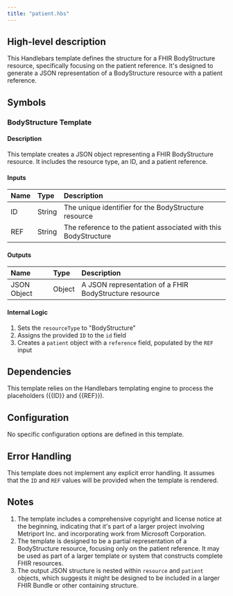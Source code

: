 ```yaml
---
title: "patient.hbs"
---
```


## High-level description
This Handlebars template defines the structure for a FHIR BodyStructure resource, specifically focusing on the patient reference. It's designed to generate a JSON representation of a BodyStructure resource with a patient reference.

## Symbols

### BodyStructure Template
#### Description
This template creates a JSON object representing a FHIR BodyStructure resource. It includes the resource type, an ID, and a patient reference.

#### Inputs
| Name | Type | Description |
|:-----|:-----|:------------|
| ID | String | The unique identifier for the BodyStructure resource |
| REF | String | The reference to the patient associated with this BodyStructure |

#### Outputs
| Name | Type | Description |
|:-----|:-----|:------------|
| JSON Object | Object | A JSON representation of a FHIR BodyStructure resource |

#### Internal Logic
1. Sets the `resourceType` to "BodyStructure"
2. Assigns the provided `ID` to the `id` field
3. Creates a `patient` object with a `reference` field, populated by the `REF` input

## Dependencies
This template relies on the Handlebars templating engine to process the placeholders ({{ID}} and {{REF}}).

## Configuration
No specific configuration options are defined in this template.

## Error Handling
This template does not implement any explicit error handling. It assumes that the `ID` and `REF` values will be provided when the template is rendered.

## Notes
1. The template includes a comprehensive copyright and license notice at the beginning, indicating that it's part of a larger project involving Metriport Inc. and incorporating work from Microsoft Corporation.
2. The template is designed to be a partial representation of a BodyStructure resource, focusing only on the patient reference. It may be used as part of a larger template or system that constructs complete FHIR resources.
3. The output JSON structure is nested within `resource` and `patient` objects, which suggests it might be designed to be included in a larger FHIR Bundle or other containing structure.